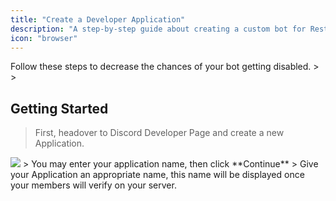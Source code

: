 ```yaml
---
title: "Create a Developer Application"
description: "A step-by-step guide about creating a custom bot for RestoreCord."
icon: "browser"
---
```

<Warning>
    <Card title="How to secure your Discord bot." icon="shield" href="/guides/secure-bot">
        Follow these steps to decrease the chances of your bot getting disabled.
    </Card>
</Warning>
>
>

## Getting Started
> First, headover to Discord Developer Page and create a new Application.

<Card title="➡️ Visit Discord Developer Page " href="https://discord.com/developers/applications">
</Card>

<Frame>
  <img src="images/setup_create_application.png" />
</Frame>
>
<Info>You may enter your application name, then click **Continue**</Info>
>
<Note>Give your Application an appropriate name, this name will be displayed once your members will verify on your server.</Note>

<Card title="Conitinue with the next step!" icon="arrow-right" href="/guides/setup/custom-bot/create-bot" color="2ab673"></Card>
